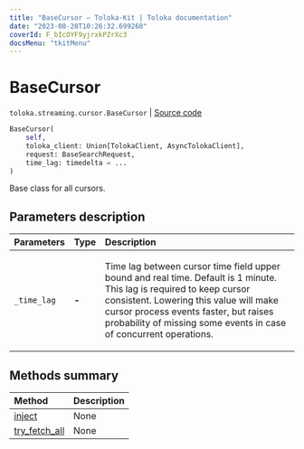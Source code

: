 ```yaml
---
title: "BaseCursor — Toloka-Kit | Toloka documentation"
date: "2023-08-28T10:26:32.699268"
coverId: F_bIcOYF9yjrxkPZrXc3
docsMenu: "tkitMenu"
---
```


# BaseCursor

`toloka.streaming.cursor.BaseCursor` | [Source code](https://github.com/Toloka/toloka-kit/blob/v1.2.1/src/streaming/cursor.py#L80)

```python
BaseCursor(
    self,
    toloka_client: Union[TolokaClient, AsyncTolokaClient],
    request: BaseSearchRequest,
    time_lag: timedelta = ...
)
```

Base class for all cursors.

## Parameters description

| Parameters | Type | Description |
| :----------| :----| :-----------|
`_time_lag`|**-**|<p>Time lag between cursor time field upper bound and real time. Default is 1 minute. This lag is required to keep cursor consistent. Lowering this value will make cursor process events faster, but raises probability of missing some events in case of concurrent operations.</p>

## Methods summary

| Method | Description |
| :------| :-----------|
[inject](/docs/toloka-kit/reference/toloka.streaming.cursor.BaseCursor.inject)| None
[try_fetch_all](/docs/toloka-kit/reference/toloka.streaming.cursor.BaseCursor.try_fetch_all)| None